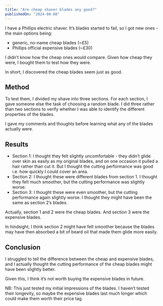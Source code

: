 ```yaml
---
title: "Are cheap shaver blades any good?"
publishedOn: "2024-08-08"
---
```


I have a Phillips electric shaver. It’s blades started to fail, so I got new ones - the main options being:

* generic, no-name cheap blades (~£5)
* Phillips official expensive blades (~£30)

I didn’t know how the cheap ones would compare. Given how cheap they were, I bought them to test how they were.

In short, I discovered the cheap blades seem just as good.

## Method

To test them, I divided my shave into three sections. For each section, I gave someone else the task of choosing a random blade. I did three rather than two sections to verify whether I was able to identify the different properties of the blades.

I gave my comments and thoughts before learning what any of the blades actually were.

## Results

* Section 1: I thought they felt slightly uncomfortable - they didn’t glide over skin as easily as my original blades, and on one occasion it pulled a hair rather than cut it. But I thought the cutting performance was good i.e. how quickly I could cover an area.
* Section 2: I thought these were different blades from section 1. I thought they felt much smoother, but the cutting performance was slightly worse.
* Section 3: I thought these were even smoother, but the cutting performance again slightly worse. I thought they might have been the same as section 2’s blades.

Actually, section 1 and 2 were the cheap blades. And section 3 were the expensive blades.

In hindsight, I think section 2 might have felt smoother because the blades may have then absorbed a bit of beard oil that made them glide more easily.

## Conclusion

I struggled to tell the difference between the cheap and expensive blades, and I actually thought the cutting performance of the cheap blades might have been slightly better.

Given this, I think it’s not worth buying the expensive blades in future.

NB: This just tested my initial impressions of the blades. I haven’t tested their longevity, so maybe the expensive blades last much longer which could make them worth their price tag.
